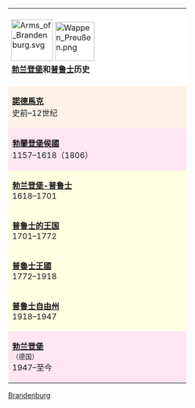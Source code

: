 {| class="infobox" style="width:300px; text-align:left; font-size:90%; border-spacing:0"
|colspan="4" style="background-color:white;padding: 0.4em"| [[File:Arms of Brandenburg.svg|85px|left]] [[Image:Wappen Preußen.png|80px|right]]<br style="clear: both;" />'''[[勃兰登堡]]和[[普鲁士 (地区)|普鲁士]]历史'''
|-
|colspan="2" style="width:50%; background-color:#FFF2E6;vertical-align:middle"| '''[[諾德馬克]]''' <br>史前–12世纪
|colspan="2" style="width:50%; background-color:#F2FFE6;vertical-align:middle"| '''[[古普鲁士人]]''' <br>史前–13世纪
|-
|colspan="2" rowspan="2" style="width:50%; background-color:#FFE6F2;vertical-align:middle"| '''[[勃蘭登堡侯國]]''' <br>1157–1618（1806）
|colspan="2" style="width:50%; background-color:#EEEEEE;vertical-align:middle"| '''[[条顿骑士团国|条顿骑士团]]''' <br>1224–1525
|-
|style="width:50%; background-color:#E6FFF2;vertical-align:middle"| '''[[普鲁士公国]]''' <br>1525–1618
|rowspan="3" style="width:50%; background-color:#F2E6FF;vertical-align:middle"| '''[[皇家普魯士|王室（波属）普鲁士]]''' <br>1466–1772
|-
|colspan="3" style="width:50%; background-color:#FFFFE1;vertical-align:middle"| '''[[布蘭登堡－普魯士|勃兰登堡-普鲁士]]''' <br>1618–1701
|-
|colspan="3" style="width:50%; background-color:#FFFFE1;vertical-align:middle"| '''[[普魯士王國|普鲁士的王国]]''' <br>1701–1772
|-
|colspan="4" style="width:50%; background-color:#FFFFE1;vertical-align:middle"| '''[[普魯士王國]]''' <br>1772–1918
|-
|colspan="3" style="width:50%; background-color:#FFFFE1;vertical-align:middle"| '''[[普魯士自由邦|普鲁士自由州]]''' <br>1918–1947

|rowspan="3" style="width:50%; background-color:#F2FFE6;vertical-align:middle"| '''[[克萊佩達地區|克莱佩达<br>地区]]'''<br/><small>（立陶宛）</small> <br>1920–1939 / 1945–至今
|-
|colspan="1" style="width:50%; background-color:#FFE6F2;vertical-align:middle"| '''[[勃兰登堡]]'''<br/> <small>（德国）</small> <br>1947–至今
|rowspan="2" style="width:50%; background-color:#F2E6FF;vertical-align:middle"| '''[[德国前东部领土|東勃蘭登堡]]'''<br/> <small>（波兰）</small> <br>1918/1945–至今
|style="width:50%; background-color:#E6FFF2;vertical-align:middle"| '''[[加里宁格勒州]]'''<br/> <small>（俄罗斯）</small> <br>1945–至今

|}<noinclude>[[Category:欧洲历史模板|Brandenburg]]</noinclude>